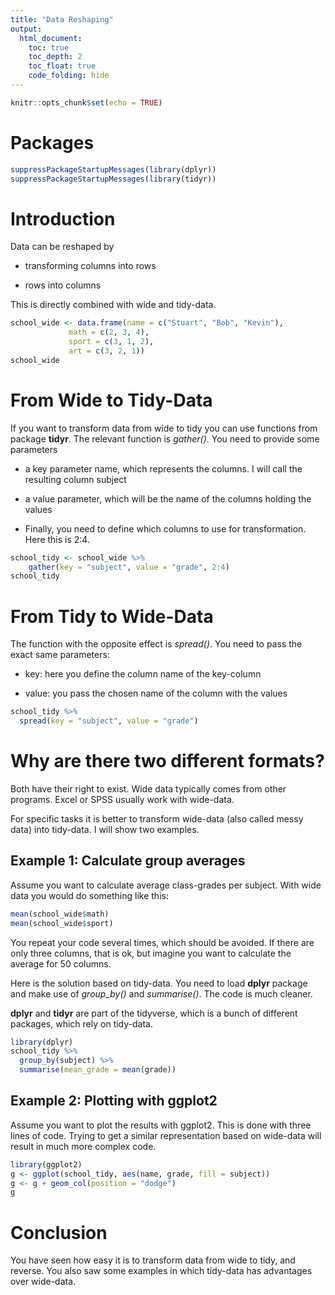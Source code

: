 ```yaml
---
title: "Data Reshaping"
output: 
  html_document:
    toc: true
    toc_depth: 2
    toc_float: true
    code_folding: hide
---
```


```r
knitr::opts_chunk$set(echo = TRUE)
```

# Packages
 
```r
suppressPackageStartupMessages(library(dplyr))
suppressPackageStartupMessages(library(tidyr))
```


# Introduction

Data can be reshaped by 

- transforming columns into rows

- rows into columns

This is directly combined with wide and tidy-data.

```r
school_wide <- data.frame(name = c("Stuart", "Bob", "Kevin"),
             math = c(2, 3, 4),
             sport = c(3, 1, 2),
             art = c(3, 2, 1))
school_wide
```

# From Wide to Tidy-Data

If you want to transform data from wide to tidy you can use functions from package **tidyr**. The relevant function is *gather()*. You need to provide some parameters

- a key parameter name, which represents the columns. I will call the resulting column subject

- a value parameter, which will be the name of the columns holding the values

- Finally, you need to define which columns to use for transformation. Here this is 2:4.

```r
school_tidy <- school_wide %>% 
    gather(key = "subject", value = "grade", 2:4)
school_tidy
```

# From Tidy to Wide-Data

The function with the opposite effect is *spread()*. You need to pass the exact same parameters:

- key: here you define the column name of the key-column

- value: you pass the chosen name of the column with the values

```r
school_tidy %>% 
  spread(key = "subject", value = "grade")
```

# Why are there two different formats?

Both have their right to exist. Wide data typically comes from other programs. Excel or SPSS usually work with wide-data.

For specific tasks it is better to transform wide-data (also called messy data) into tidy-data. I will show two examples.

## Example 1: Calculate group averages

Assume you want to calculate average class-grades per subject. With wide data you would do something like this:

```r
mean(school_wide$math)
mean(school_wide$sport)
```

You repeat your code several times, which should be avoided. If there are only three columns, that is ok, but imagine you want to calculate the average for 50 columns.

Here is the solution based on tidy-data. You need to load **dplyr** package and make use of *group_by()* and *summarise()*. The code is much cleaner.

**dplyr** and **tidyr** are part of the tidyverse, which is a bunch of different packages, which rely on tidy-data.

```r
library(dplyr)
school_tidy %>% 
  group_by(subject) %>% 
  summarise(mean_grade = mean(grade))
```

## Example 2: Plotting with ggplot2

Assume you want to plot the results with ggplot2. This is done with three lines of code. Trying to get a similar representation based on wide-data will result in much more complex code.

```r
library(ggplot2)
g <- ggplot(school_tidy, aes(name, grade, fill = subject))
g <- g + geom_col(position = "dodge")
g
```

# Conclusion

You have seen how easy it is to transform data from wide to tidy, and reverse. You also saw some examples in which tidy-data has advantages over wide-data.


